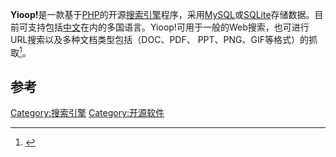 {{Infobox Website
| name = Yioop!
| url = http://www.yioop.com/
| alexa = 365,740 <ref>[http://www.alexa.com/siteinfo/yioop.com]</ref>
| commercial = 否
| language = 多国语言
| registration = 选择性
| owner = Seekquarry<ref>[http://www.open-open.com/news/view/b78db2]</ref>
| current_status = 线上
}}

'''Yioop!'''是一款基于[[PHP|PHP]]的开源[[搜索引擎|搜索引擎]]程序，采用[[MySQL|MySQL]]或[[SQLite|SQLite]]存储数据。目前可支持包括[[中文|中文]]在内的多国语言。Yioop!可用于一般的Web搜索，也可进行URL搜索以及多种文档类型包括（DOC、PDF、 PPT、PNG、GIF等格式）的抓取<ref>{{Cite web |url=http://www.ithov.com/linux/111055.shtml |title=存档副本 |access-date=2012-02-17 |archive-date=2016-03-04 |archive-url=https://web.archive.org/web/20160304222411/http://www.ithov.com/linux/111055.shtml }}</ref>。

==参考==
{{reflist}}

{{软件小作品}}
[[Category:搜索引擎|Category:搜索引擎]]
[[Category:开源软件|Category:开源软件]]
